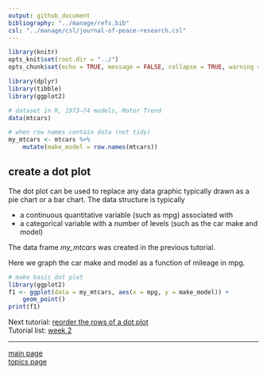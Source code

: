 ```yaml
---
output: github_document
bibliography: "../manage/refs.bib" 
csl: "../manage/csl/journal-of-peace-research.csl"
---
```


```r
library(knitr)
opts_knit$set(root.dir = "../")
opts_chunk$set(echo = TRUE, message = FALSE, collapse = TRUE, warning = FALSE, cache = TRUE, cache.path = "tut-07-cache/", fig.path = "tut-07-images/")
```


```r
library(dplyr)
library(tibble)
library(ggplot2)

# dataset in R, 1973–74 models, Motor Trend
data(mtcars)

# when row names contain data (not tidy)
my_mtcars <- mtcars %>%
	mutate(make_model = row.names(mtcars))
```


## create a dot plot 

The dot plot can be used to replace any data graphic typically drawn as a pie chart or a bar chart. The data structure is typically 

- a continuous quantitative variable (such as mpg) associated with 
- a categorical variable with a number of levels (such as the car make and model) 
 
 The data frame *my_mtcars* was created in the previous tutorial. 
 
 Here we graph the car make and model as a function of mileage in mpg. 
 
```r
# make basic dot plot
library(ggplot2)
f1 <- ggplot(data = my_mtcars, aes(x = mpg, y = make_model)) +
	geom_point()
print(f1)
```

Next tutorial: [reorder the rows of a dot plot](tut-0703_reorder-rows.md)<br>
Tutorial list: [week 2](week-02_assignments.md)  

---
 
[main page](../README.md)<br>
[topics page](../README-by-topic.md)  



